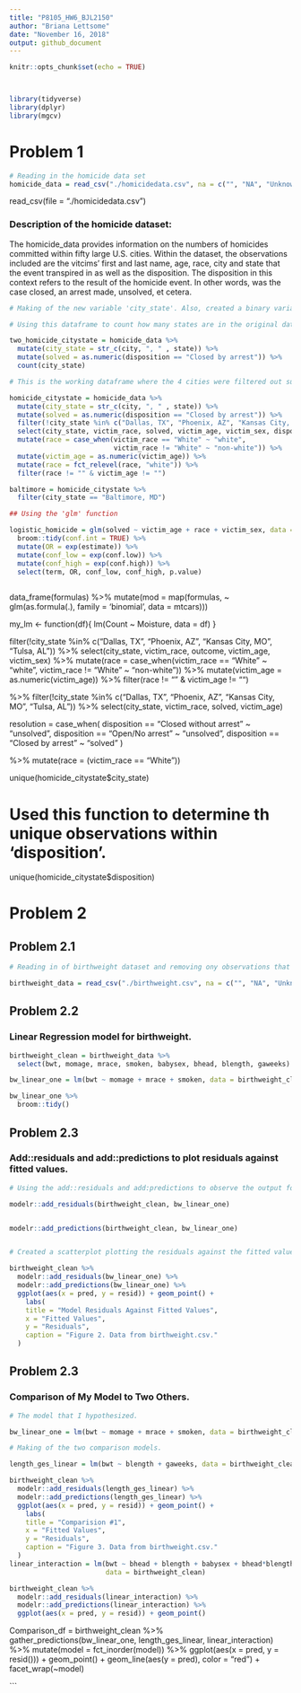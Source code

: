 ```yaml
---
title: "P8105_HW6_BJL2150"
author: "Briana Lettsome"
date: "November 16, 2018"
output: github_document
---
```


```r
knitr::opts_chunk$set(echo = TRUE)



library(tidyverse)
library(dplyr)
library(mgcv)
```

# Problem 1

```r
# Reading in the homicide data set
homicide_data = read_csv("./homicidedata.csv", na = c("", "NA", "Unknown")) 
```
  

read_csv(file = "./homicidedata.csv")


### Description of the homicide dataset:

The homicide_data  provides information on the numbers of homicides committed within fifty large U.S. cities. Within the dataset, the observations included are the vitcims' first and last name, age, race, city and state that the event transpired in as well as the disposition. The disposition in this context refers to the result of the homicide event. In other words, was the case closed, an arrest made, unsolved, et cetera. 

```r
# Making of the new variable 'city_state'. Also, created a binary variable from disposition and named this new observation 'solved'. Where 1 = "Closed by arrest" and = "Open/ no arrest" and "Closed withou arrest".

# Using this dataframe to count how many states are in the original dataset prior to filtering out the 4 city_state observations. 

two_homicide_citystate = homicide_data %>%
  mutate(city_state = str_c(city, ", " , state)) %>%
  mutate(solved = as.numeric(disposition == "Closed by arrest")) %>% 
  count(city_state)  

# This is the working dataframe where the 4 cities were filtered out successfully. The 

homicide_citystate = homicide_data %>%
  mutate(city_state = str_c(city, ", " , state)) %>% 
  mutate(solved = as.numeric(disposition == "Closed by arrest")) %>% 
  filter(!city_state %in% c("Dallas, TX", "Phoenix, AZ", "Kansas City, MO", "Tulsa, AL")) %>%
  select(city_state, victim_race, solved, victim_age, victim_sex, disposition) %>%
  mutate(race = case_when(victim_race == "White" ~ "white",
                          victim_race != "White" ~ "non-white")) %>%
  mutate(victim_age = as.numeric(victim_age)) %>%
  mutate(race = fct_relevel(race, "white")) %>%
  filter(race != "" & victim_age != "")
```


```r
baltimore = homicide_citystate %>%
  filter(city_state == "Baltimore, MD")

## Using the 'glm' function

logistic_homicide = glm(solved ~ victim_age + race + victim_sex, data = baltimore, family = binomial()) %>%
  broom::tidy(conf.int = TRUE) %>%
  mutate(OR = exp(estimate)) %>%
  mutate(conf_low = exp(conf.low)) %>%
  mutate(conf_high = exp(conf.high)) %>%
  select(term, OR, conf_low, conf_high, p.value)
  
```
data_frame(formulas) %>%
    mutate(mod = map(formulas, 
                      ~  glm(as.formula(.),
                             family = 'binomial', data = mtcars)))
                             
 my_lm <- function(df){
    lm(Count ~ Moisture, data = df)
}

  filter(!city_state %in% c("Dallas, TX", "Phoenix, AZ", "Kansas City, MO", "Tulsa, AL")) %>%
  select(city_state, victim_race, outcome, victim_age, victim_sex) %>%
  mutate(race = case_when(victim_race == "White" ~ "white",
                          victim_race != "White" ~ "non-white")) %>%
  mutate(victim_age = as.numeric(victim_age)) %>%
  filter(race != "" & victim_age != "") 



    

%>% filter(!city_state %in% c("Dallas, TX", "Phoenix, AZ", "Kansas City, MO", "Tulsa, AL")) %>%
  select(city_state, victim_race, solved, victim_age)



 resolution = case_when(
      disposition == "Closed without arrest" ~ "unsolved",
      disposition == "Open/No arrest"        ~ "unsolved",
      disposition == "Closed by arrest"      ~ "solved"
    )
    
%>%
  mutate(race = (victim_race == "White"))
  

 
unique(homicide_citystate$city_state)


# Used this function to determine th unique observations within 'disposition'.

unique(homicide_citystate$disposition)

# Problem 2

## Problem 2.1

```r
# Reading in of birthweight dataset and removing ony observations that are missing, NA or Unknown.

birthweight_data = read_csv("./birthweight.csv", na = c("", "NA", "Unknown")) 
```

## Problem 2.2

### Linear Regression model for birthweight.

```r
birthweight_clean = birthweight_data %>%
  select(bwt, momage, mrace, smoken, babysex, bhead, blength, gaweeks) 

bw_linear_one = lm(bwt ~ momage + mrace + smoken, data = birthweight_clean)

bw_linear_one %>%
  broom::tidy()
```

## Problem 2.3

### Add::residuals and add::predictions to plot residuals against fitted values.

```r
# Using the add::residuals and add:predictions to observe the output for my linear model.

modelr::add_residuals(birthweight_clean, bw_linear_one)


modelr::add_predictions(birthweight_clean, bw_linear_one)


# Created a scatterplot plotting the residuals against the fitted values.

birthweight_clean %>% 
  modelr::add_residuals(bw_linear_one) %>% 
  modelr::add_predictions(bw_linear_one) %>%
  ggplot(aes(x = pred, y = resid)) + geom_point() +
    labs(
    title = "Model Residuals Against Fitted Values",
    x = "Fitted Values",
    y = "Residuals",
    caption = "Figure 2. Data from birthweight.csv."
  )
```

## Problem 2.3

### Comparison of My Model to Two Others.

```r
# The model that I hypothesized.

bw_linear_one = lm(bwt ~ momage + mrace + smoken, data = birthweight_clean)

# Making of the two comparison models.

length_ges_linear = lm(bwt ~ blength + gaweeks, data = birthweight_clean) 

birthweight_clean %>% 
  modelr::add_residuals(length_ges_linear) %>% 
  modelr::add_predictions(length_ges_linear) %>%
  ggplot(aes(x = pred, y = resid)) + geom_point() +
    labs(
    title = "Comparision #1",
    x = "Fitted Values",
    y = "Residuals",
    caption = "Figure 3. Data from birthweight.csv."
  )
linear_interaction = lm(bwt ~ bhead + blength + babysex + bhead*blength*babysex,
                        data = birthweight_clean)

birthweight_clean %>%
  modelr::add_residuals(linear_interaction) %>%
  modelr::add_predictions(linear_interaction) %>%
  ggplot(aes(x = pred, y = resid)) + geom_point()
```

Comparison_df = birthweight_clean %>% 
  gather_predictions(bw_linear_one, length_ges_linear, linear_interaction) %>% 
  mutate(model = fct_inorder(model)) %>% 
  ggplot(aes(x = pred, y = resid())) + 
  geom_point() + 
  geom_line(aes(y = pred), color = "red") + 
  facet_wrap(~model)



```
